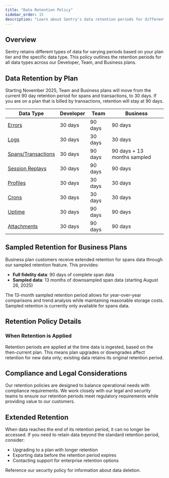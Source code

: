 ```yaml
---
title: "Data Retention Policy"
sidebar_order: 15
description: "Learn about Sentry's data retention periods for different data types and plan tiers."
---
```


## Overview

Sentry retains different types of data for varying periods based on your plan tier and the specific data type. This policy outlines the retention periods for all data types across our Developer, Team, and Business plans.

## Data Retention by Plan

<Alert>
Starting November 2025, Team and Business plans will move from the current 90 day retention period for spans and transactions, to 30 days. If you are on a plan that is billed by transactions, retention will stay at 90 days.
</Alert>

| Data Type | Developer | Team | Business |
|-----------|-----------|------|----------|
| [Errors](/concepts/key-terms/enrich-data/) | 30 days | 90 days | 90 days |
| [Logs](/product/explore/logs/) | 30 days | 30 days | 30 days |
| [Spans/Transactions](/concepts/key-terms/tracing/distributed-tracing/) | 30 days | 90 days | 90 days + 13 months sampled |
| [Session Replays](/product/explore/session-replay/web/) | 30 days | 90 days | 90 days |
| [Profiles](/product/explore/profiling/) | 30 days | 30 days | 30 days |
| [Crons](/product/crons/) | 30 days | 30 days | 30 days |
| [Uptime](/product/monitoring/) | 30 days | 90 days | 90 days |
| [Attachments](/product/issues/issue-details/attachments/) | 30 days | 90 days | 90 days |


## Sampled Retention for Business Plans

Business plan customers receive extended retention for spans data through our sampled retention feature. This provides:

- **Full fidelity data**: 90 days of complete span data
- **Sampled data**: 13 months of downsampled span data (starting August 26, 2025)

The 13-month sampled retention period allows for year-over-year comparisons and trend analysis while maintaining reasonable storage costs. Sampled retention is currently only available for spans data.

## Retention Policy Details

### When Retention is Applied

Retention periods are applied at the time data is ingested, based on the then-current plan. This means plan upgrades or downgrades affect retention for new data only; existing data retains its original retention period.

## Compliance and Legal Considerations

Our retention policies are designed to balance operational needs with compliance requirements. We work closely with our legal and security teams to ensure our retention periods meet regulatory requirements while providing value to our customers.

## Extended Retention

When data reaches the end of its retention period, it can no longer be accessed. If you need to retain data beyond the standard retention period, consider:

- Upgrading to a plan with longer retention
- Exporting data before the retention period expires
- Contacting support for enterprise retention options

Reference our security policy for information about data deletion. 